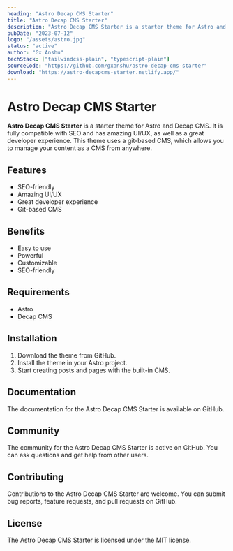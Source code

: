 ```yaml
---
heading: "Astro Decap CMS Starter"
title: "Astro Decap CMS Starter"
description: "Astro Decap CMS Starter is a starter theme for Astro and Decap CMS. It is fully compatible with SEO and has amazing UI/UX, as well as a great developer experience."
pubDate: "2023-07-12"
logo: "/assets/astro.jpg"
status: "active"
author: "Gx Anshu"
techStack: ["tailwindcss-plain", "typescript-plain"]
sourceCode: "https://github.com/gxanshu/astro-decap-cms-starter"
download: "https://astro-decapcms-starter.netlify.app/"
---
```


# Astro Decap CMS Starter

**Astro Decap CMS Starter** is a starter theme for Astro and Decap CMS. It is fully compatible with SEO and has amazing UI/UX, as well as a great developer experience. This theme uses a git-based CMS, which allows you to manage your content as a CMS from anywhere.

## Features

* SEO-friendly
* Amazing UI/UX
* Great developer experience
* Git-based CMS

## Benefits

* Easy to use
* Powerful
* Customizable
* SEO-friendly

## Requirements

* Astro
* Decap CMS

## Installation

1. Download the theme from GitHub.
2. Install the theme in your Astro project.
3. Start creating posts and pages with the built-in CMS.

## Documentation

The documentation for the Astro Decap CMS Starter is available on GitHub.

## Community

The community for the Astro Decap CMS Starter is active on GitHub. You can ask questions and get help from other users.

## Contributing

Contributions to the Astro Decap CMS Starter are welcome. You can submit bug reports, feature requests, and pull requests on GitHub.

## License

The Astro Decap CMS Starter is licensed under the MIT license.
